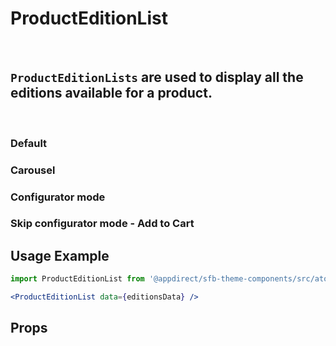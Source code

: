 

<Meta title="Atoms/Product Edition List" component={ProductEditionList} />

# ProductEditionList
<br />

## `ProductEditionLists` are used to display all the editions available for a product.
<br />

### Default
<Canvas>
    <Story name="Default">
        <ProductEditionList data={editionsData} />
    </Story>
</Canvas>

### Carousel
<Canvas>
    <Story name="Carousel">
        <div style={{ maxWidth: 600, margin: '0 auto' }}>
            <ProductEditionList
                data={{
                    ...editionsData,
                    editions: editionsData.editions.slice(0, 4)
                }}
                carouselEnabled
            />
        </div>
    </Story>
</Canvas>

### Configurator mode
<Canvas>
    <Story name="Configurator mode">
        <ProductEditionList data={editionsData} configuratorMode />
    </Story>
</Canvas>

### Skip configurator mode - Add to Cart
<Canvas>
    <Story name="Skip configurator mode - Add to Cart">
        <ProductEditionList data={productEditionListSkipConfiguratorMockData} />
    </Story>
</Canvas>

## Usage Example
<CollapsibleJsonSnippet summary="editionsData" code={editionsData} />

```jsx
import ProductEditionList from '@appdirect/sfb-theme-components/src/atoms/product-edition/list/ProductEditionList';

<ProductEditionList data={editionsData} />
```

## Props
<ArgsTable of={ProductEditionList} />
